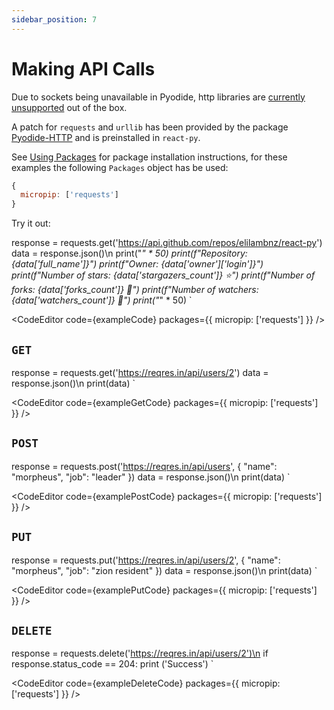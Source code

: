 ```yaml
---
sidebar_position: 7
---
```



# Making API Calls

Due to sockets being unavailable in Pyodide, http libraries are [currently unsupported](https://pyodide.org/en/stable/project/roadmap.html#write-http-client-in-terms-of-web-apis) out of the box.

A patch for `requests` and `urllib` has been provided by the package [Pyodide-HTTP](https://github.com/koenvo/pyodide-http) and is preinstalled in `react-py`.

See [Using Packages](using-packages) for package installation instructions, for these examples the following `Packages` object has be used:

```js
{
  micropip: ['requests']
}
```

Try it out:

response = requests.get('https://api.github.com/repos/elilambnz/react-py')
data = response.json()\n
print("*" * 50)
print(f"Repository: {data['full_name']}")
print(f"Owner: {data['owner']['login']}")
print(f"Number of stars: {data['stargazers_count']} ⭐️")
print(f"Number of forks: {data['forks_count']} 🍴")
print(f"Number of watchers: {data['watchers_count']} 👀")
print("*" * 50)
`

<CodeEditor code={exampleCode} packages={{ micropip: ['requests'] }} />

## `GET`

response = requests.get('https://reqres.in/api/users/2')
data = response.json()\n
print(data)
`

<CodeEditor code={exampleGetCode} packages={{ micropip: ['requests'] }} />

## `POST`

response = requests.post('https://reqres.in/api/users', { "name": "morpheus", "job": "leader" })
data = response.json()\n
print(data)
`

<CodeEditor code={examplePostCode} packages={{ micropip: ['requests'] }} />

## `PUT`

response = requests.put('https://reqres.in/api/users/2', { "name": "morpheus", "job": "zion resident" })
data = response.json()\n
print(data)
`

<CodeEditor code={examplePutCode} packages={{ micropip: ['requests'] }} />

## `DELETE`

response = requests.delete('https://reqres.in/api/users/2')\n
if response.status_code == 204:
  print ('Success')
`

<CodeEditor code={exampleDeleteCode} packages={{ micropip: ['requests'] }} />
